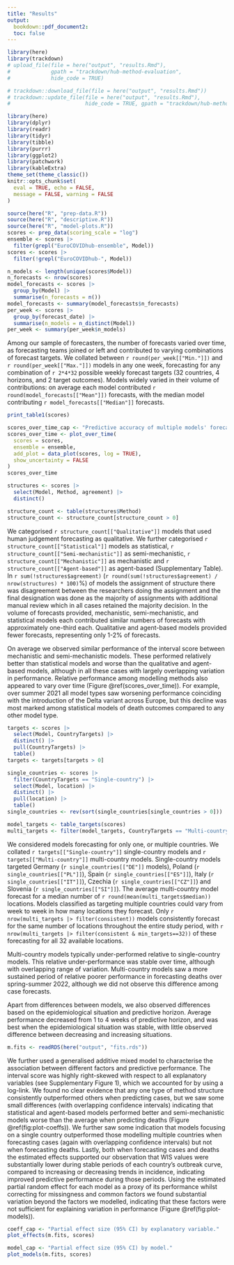 ```yaml
---
title: "Results"
output: 
  bookdown::pdf_document2:
  toc: false
---
```

```r
library(here)
library(trackdown)
# upload_file(file = here("output", "results.Rmd"),
#             gpath = "trackdown/hub-method-evaluation",
#             hide_code = TRUE)

# trackdown::download_file(file = here("output", "results.Rmd"))
# trackdown::update_file(file = here("output", "results.Rmd"),
#                        hide_code = TRUE, gpath = "trackdown/hub-method-evaluation")
```
<!--- RMarkdown set up --->
```r
library(here)
library(dplyr)
library(readr)
library(tidyr)
library(tibble)
library(purrr)
library(ggplot2)
library(patchwork)
library(kableExtra)
theme_set(theme_classic())
knitr::opts_chunk$set(
  eval = TRUE, echo = FALSE,
  message = FALSE, warning = FALSE
)
```

```r
source(here("R", "prep-data.R"))
source(here("R", "descriptive.R"))
source(here("R", "model-plots.R"))
scores <- prep_data(scoring_scale = "log")
ensemble <- scores |>
  filter(grepl("EuroCOVIDhub-ensemble", Model))
scores <- scores |>
  filter(!grepl("EuroCOVIDhub-", Model))
```


<!--- Describe scores data --->
```r
n_models <- length(unique(scores$Model))
n_forecasts <- nrow(scores)
model_forecasts <- scores |>
  group_by(Model) |>
  summarise(n_forecasts = n())
model_forecasts <- summary(model_forecasts$n_forecasts)
per_week <- scores |>
  group_by(forecast_date) |>
  summarise(n_models = n_distinct(Model))
per_week <- summary(per_week$n_models)
```

Among our sample of forecasters, the number of forecasts varied over time, as forecasting teams joined or left and contributed to varying combinations of forecast targets. We collated between `r round(per_week[["Min."]])` and `r round(per_week[["Max."]])` models in any one week, forecasting for any combination of `r 2*4*32` possible weekly forecast targets (32 countries, 4 horizons, and 2 target outcomes). Models widely varied in their volume of contributions: on average each model contributed `r round(model_forecasts[["Mean"]])` forecasts, with the median model contributing `r model_forecasts[["Median"]]` forecasts. 

<!--- Describe models by model structure --->
```r
print_table1(scores)
```
<!--- Describe scores by method --->

```r
scores_over_time_cap <- "Predictive accuracy of multiple models' forecasts for COVID-19 cases and deaths across 32 European countries. Forecast performance is shown as the median weighted interval score (WIS), where a lower score indicates better performance. Forecast performance is summarised across 32 target locations and 1 through 4 week forecast horizons, with varying numbers of forecasters participating over time. Shown for (A) the method structure used by each model; (B) the number of countries each model targeted (one or multiple); with (C) the total count of observed incidence across all 32 countries, shown on the log scale."
scores_over_time <- plot_over_time(
  scores = scores,
  ensemble = ensemble,
  add_plot = data_plot(scores, log = TRUE),
  show_uncertainty = FALSE
)
scores_over_time
```



```r
structures <- scores |>
  select(Model, Method, agreement) |>
  distinct()

structure_count <- table(structures$Method)
structure_count <- structure_count[structure_count > 0]
```

We categorised `r structure_count[["Qualitative"]]` models that used human judgement forecasting as qualitative. We further categorised `r structure_count[["Statistical"]]` models as statistical, `r structure_count[["Semi-mechanistic"]]` as semi-mechanistic, `r structure_count[["Mechanistic"]]` as mechanistic and `r structure_count[["Agent-based"]]` as agent-based (Supplementary Table).
In `r sum(!structures$agreement)` (`r round(sum(!structures$agreement) / nrow(structures) * 100)`%) of models the assignment of structure there was disagreement between the researchers doing the assignment and the final designation was done as the majority of assignments with additional manual review which in all cases retained the majority decision.
In the volume of forecasts provided, mechanistic, semi-mechanistic, and statistical models each contributed similar numbers of forecasts with approximately one-third each. Qualitative and agent-based models provided fewer forecasts, representing only 1-2% of forecasts. 

On average we observed similar performance of the interval score between mechanistic and semi-mechanistic models. These performed relatively better than statistical models and worse than the qualitative and agent-based models, although in all these cases with largely overlapping variation in performance. Relative performance among modelling methods also appeared to vary over time (Figure \@ref(scores_over_time)). For example, over summer 2021 all model types saw worsening performance coinciding with the introduction of the Delta variant across Europe, but this decline was most marked among statistical models of death outcomes compared to any other model type.

<!--- Describe scores by target countries --->
```r
targets <- scores |>
  select(Model, CountryTargets) |>
  distinct() |>
  pull(CountryTargets) |>
  table()
targets <- targets[targets > 0]

single_countries <- scores |>
  filter(CountryTargets == "Single-country") |>
  select(Model, location) |>
  distinct() |>
  pull(location) |>
  table()
single_countries <- rev(sort(single_countries[single_countries > 0]))

model_targets <- table_targets(scores)
multi_targets <- filter(model_targets, CountryTargets == "Multi-country")
```

We considered models forecasting for only one, or multiple countries. We collated `r targets[["Single-country"]]` single-country models and `r targets[["Multi-country"]]` multi-country models. Single-country models targeted Germany (`r single_countries[["DE"]]` models), Poland (`r single_countries[["PL"]]`), Spain (`r single_countries[["ES"]]`), Italy (`r single_countries[["IT"]]`), Czechia (`r single_countries[["CZ"]]`) and Slovenia (`r single_countries[["SI"]]`). The average multi-country model forecast for a median number of `r round(mean(multi_targets$median))` locations. Models classified as targeting multiple countries could vary from week to week in how many locations they forecast. Only `r nrow(multi_targets |> filter(consistent))` models consistently forecast for the same number of locations throughout the entire study period, with `r nrow(multi_targets |> filter(consistent & min_targets==32))` of these forecasting for all 32 available locations. 

Multi-country models typically under-performed relative to single-country models. This relative under-performance was stable over time, although with overlapping range of variation. Multi-country models saw a more sustained period of relative poorer performance in forecasting deaths over spring-summer 2022, although we did not observe this difference among case forecasts.

Apart from differences between models, we also observed differences based on the epidemiological situation and predictive horizon. Average performance decreased from 1 to 4 weeks of predictive horizon, and was best when the epidemiological situation was stable, with little observed difference between decreasing and increasing situations.

<!--- Model WIS --->
```r
m.fits <- readRDS(here("output", "fits.rds"))
```

We further used a generalised additive mixed model to characterise the association between different factors and predictive performance. The interval score was highly right-skewed with respect to all explanatory variables (see Supplementary Figure 1), which we accounted for by using a log-link. We found no clear evidence that any one type of method structure consistently outperformed others when predicting cases, but we saw some small differences (with overlapping confidence intervals) indicating that statistical and agent-based models performed better and semi-mechanistic models worse than the average when predicting deaths (Figure \@ref(fig:plot-coeffs)). We further saw some indication that models focusing on a single country outperformed those modelling multiple countries when forecasting cases (again with overlapping confidence intervals) but not when forecasting deaths. Lastly, both when forecasting cases and deaths the estimated effects supported our observation that WIS values were substantially lower during stable periods of each country's outbreak curve, compared to increasing or decreasing trends in incidence, indicating improved predictive performance during those periods. Using the estimated partial random effect for each model as a proxy of its performance whilst correcting for missingness and common factors we found substantial variation beyond the factors we modelled, indicating that these factors were not sufficient for explaining variation in performance (Figure \@ref(fig:plot-models)).


```r
coeff_cap <- "Partial effect size (95% CI) by explanatory variable."
plot_effects(m.fits, scores)
```


```r
model_cap <- "Partial effect size (95% CI) by model."
plot_models(m.fits, scores)
```
